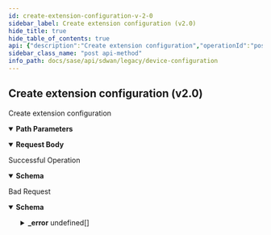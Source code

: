 ```yaml
---
id: create-extension-configuration-v-2-0
sidebar_label: Create extension configuration (v2.0)
hide_title: true
hide_table_of_contents: true
api: {"description":"Create extension configuration","operationId":"post-v2.0-api-tenants-tenant_id-ws-extensions","parameters":[{"description":"Tenant Id","in":"path","name":"tenant_id","required":true,"schema":{"description":"Tenant Id","type":"string"}}],"requestBody":{"content":{"application/json":{"schema":{"properties":{"conf":{"type":"object"},"disabled":{"description":"Disabled","type":"boolean"},"entity_id":{"description":"Entity Id: Pattern(error = INVALID_ENTITY_ID: Invalid entity id. Only numbers are allowed., regexp = [0-9]+$) ","type":"string"},"id":{"description":"Id","type":"string"},"name":{"description":"Name: NotEmpty(error = EXTENSION_NAME_REQD: Provide valid {} attribute) Size(max = 128, error = INVALID_EXTENSION_NAME: Provide valid {} attribute. Invalid value {}, min = 0) ","type":"string"},"namespace":{"description":"Namespace: NotEmpty(error = EXTENSION_NAMESPACE_REQD: Provide valid {} attribute) Pattern(error = INVALID_EXTENSION_NAMESPACE: Provide valid {} attribute. Invalid value {}, regexp = ^[a-z][a-z0-9/]*[a-z0-9]+$) ","type":"string"},"tenant_id":{"description":"Tenant Id: NotNull Digits(fraction = 0, integer = 20, TENANT_ID_INVALID_0001) ","type":"string"}},"required":["conf","namespace","name","tenant_id"]}}}},"responses":{"200":{"content":{"application/json":{"schema":{"properties":{"conf":{"type":"object"},"disabled":{"description":"Disabled","type":"boolean"},"entity_id":{"description":"Entity Id: Pattern(error = INVALID_ENTITY_ID: Invalid entity id. Only numbers are allowed., regexp = [0-9]+$) ","type":"string"},"id":{"description":"Id","type":"string"},"name":{"description":"Name: NotEmpty(error = EXTENSION_NAME_REQD: Provide valid {} attribute) Size(max = 128, error = INVALID_EXTENSION_NAME: Provide valid {} attribute. Invalid value {}, min = 0) ","type":"string"},"namespace":{"description":"Namespace: NotEmpty(error = EXTENSION_NAMESPACE_REQD: Provide valid {} attribute) Pattern(error = INVALID_EXTENSION_NAMESPACE: Provide valid {} attribute. Invalid value {}, regexp = ^[a-z][a-z0-9/]*[a-z0-9]+$) ","type":"string"},"tenant_id":{"description":"Tenant Id: NotNull Digits(fraction = 0, integer = 20, TENANT_ID_INVALID_0001) ","type":"string"}},"required":["conf","namespace","name","tenant_id"]}}},"description":"Successful Operation"},"400":{"content":{"application/json":{"example":{"value":{"_error":[{"code":"INVALID_JSON_EXTRA_ATTRIBUTE"},{"code":"EXTENSION_NAME_REQD"},{"code":"INVALID_EXTENSION_CONF"},{"code":"INVALID_EXTENSION_NAMESPACE"},{"code":"EXTENSION_NAMESPACE_REQD"},{"code":"INVALID_EXTENSION_NAME"}]}},"schema":{"properties":{"_error":{"items":{"properties":{"code":{"type":"string"},"message":{"type":"string"}}},"type":"array"}}}}},"description":"Bad Request"}},"tags":["Device Configuration"],"method":"post","path":"/v2.0/api/tenants/{tenant_id}/ws/extensions","servers":[{"url":"/"}],"jsonRequestBodyExample":{"conf":{},"disabled":true,"entity_id":"string","id":"string","name":"string","namespace":"string","tenant_id":"string"},"info":{"contact":{},"description":"List of APIs used to manage your device software to upgrade, retrieve available software images, and upgrade status information.","title":"Device Configuration","version":"Latest"},"postman":{"name":"Create extension configuration (v2.0)","description":{"content":"Create extension configuration","type":"text/plain"},"url":{"path":["v2.0","api","tenants",":tenant_id","ws","extensions"],"host":["{{baseUrl}}"],"query":[],"variable":[{"disabled":false,"description":{"content":"(Required) Tenant Id","type":"text/plain"},"type":"any","value":"","key":"tenant_id"}]},"header":[{"key":"Content-Type","value":"application/json"},{"key":"Accept","value":"application/json"}],"method":"POST","body":{"mode":"raw","raw":"\"\"","options":{"raw":{"language":"json"}}}}}
sidebar_class_name: "post api-method"
info_path: docs/sase/api/sdwan/legacy/device-configuration
---
```



## Create extension configuration (v2.0)



Create extension configuration

<details style={{"marginBottom":"1rem"}} data-collapsed={false} open={true}><summary style={{}}><strong>Path Parameters</strong></summary><div><ul><ParamsItem className={"paramsItem"} param={{"description":"Tenant Id","in":"path","name":"tenant_id","required":true,"schema":{"description":"Tenant Id","type":"string"}}}></ParamsItem></ul></div></details><details style={{}} data-collapsed={false} open={true}><summary style={{"textAlign":"left"}}><strong>Request Body</strong></summary><div style={{"textAlign":"left","marginLeft":"1rem"}}></div><ul style={{"marginLeft":"1rem"}}><SchemaItem collapsible={false} name={"conf"} required={true} schemaDescription={undefined} schemaName={"object"} qualifierMessage={undefined}></SchemaItem><SchemaItem collapsible={false} name={"disabled"} required={false} schemaDescription={"Disabled"} schemaName={"boolean"} qualifierMessage={undefined}></SchemaItem><SchemaItem collapsible={false} name={"entity_id"} required={false} schemaDescription={"Entity Id: Pattern(error = INVALID_ENTITY_ID: Invalid entity id. Only numbers are allowed., regexp = [0-9]+$) "} schemaName={"string"} qualifierMessage={undefined}></SchemaItem><SchemaItem collapsible={false} name={"id"} required={false} schemaDescription={"Id"} schemaName={"string"} qualifierMessage={undefined}></SchemaItem><SchemaItem collapsible={false} name={"name"} required={true} schemaDescription={"Name: NotEmpty(error = EXTENSION_NAME_REQD: Provide valid {} attribute) Size(max = 128, error = INVALID_EXTENSION_NAME: Provide valid {} attribute. Invalid value {}, min = 0) "} schemaName={"string"} qualifierMessage={undefined}></SchemaItem><SchemaItem collapsible={false} name={"namespace"} required={true} schemaDescription={"Namespace: NotEmpty(error = EXTENSION_NAMESPACE_REQD: Provide valid {} attribute) Pattern(error = INVALID_EXTENSION_NAMESPACE: Provide valid {} attribute. Invalid value {}, regexp = ^[a-z][a-z0-9/]*[a-z0-9]+$) "} schemaName={"string"} qualifierMessage={undefined}></SchemaItem><SchemaItem collapsible={false} name={"tenant_id"} required={true} schemaDescription={"Tenant Id: NotNull Digits(fraction = 0, integer = 20, TENANT_ID_INVALID_0001) "} schemaName={"string"} qualifierMessage={undefined}></SchemaItem></ul></details><div><ApiTabs><TabItem label={"200"} value={"200"}><div>

Successful Operation

</div><div><details style={{}} data-collapsed={false} open={true}><summary style={{"textAlign":"left"}}><strong>Schema</strong></summary><div style={{"textAlign":"left","marginLeft":"1rem"}}></div><ul style={{"marginLeft":"1rem"}}><SchemaItem collapsible={false} name={"conf"} required={true} schemaDescription={undefined} schemaName={"object"} qualifierMessage={undefined}></SchemaItem><SchemaItem collapsible={false} name={"disabled"} required={false} schemaDescription={"Disabled"} schemaName={"boolean"} qualifierMessage={undefined}></SchemaItem><SchemaItem collapsible={false} name={"entity_id"} required={false} schemaDescription={"Entity Id: Pattern(error = INVALID_ENTITY_ID: Invalid entity id. Only numbers are allowed., regexp = [0-9]+$) "} schemaName={"string"} qualifierMessage={undefined}></SchemaItem><SchemaItem collapsible={false} name={"id"} required={false} schemaDescription={"Id"} schemaName={"string"} qualifierMessage={undefined}></SchemaItem><SchemaItem collapsible={false} name={"name"} required={true} schemaDescription={"Name: NotEmpty(error = EXTENSION_NAME_REQD: Provide valid {} attribute) Size(max = 128, error = INVALID_EXTENSION_NAME: Provide valid {} attribute. Invalid value {}, min = 0) "} schemaName={"string"} qualifierMessage={undefined}></SchemaItem><SchemaItem collapsible={false} name={"namespace"} required={true} schemaDescription={"Namespace: NotEmpty(error = EXTENSION_NAMESPACE_REQD: Provide valid {} attribute) Pattern(error = INVALID_EXTENSION_NAMESPACE: Provide valid {} attribute. Invalid value {}, regexp = ^[a-z][a-z0-9/]*[a-z0-9]+$) "} schemaName={"string"} qualifierMessage={undefined}></SchemaItem><SchemaItem collapsible={false} name={"tenant_id"} required={true} schemaDescription={"Tenant Id: NotNull Digits(fraction = 0, integer = 20, TENANT_ID_INVALID_0001) "} schemaName={"string"} qualifierMessage={undefined}></SchemaItem></ul></details></div></TabItem><TabItem label={"400"} value={"400"}><div>

Bad Request

</div><div><details style={{}} data-collapsed={false} open={true}><summary style={{"textAlign":"left"}}><strong>Schema</strong></summary><div style={{"textAlign":"left","marginLeft":"1rem"}}></div><ul style={{"marginLeft":"1rem"}}><SchemaItem collapsible={true} className={"schemaItem"}><details style={{}}><summary style={{}}><strong>_error</strong><span style={{"opacity":"0.6"}}> undefined[]</span></summary><div style={{"marginLeft":"1rem"}}><SchemaItem collapsible={false} name={"code"} required={false} schemaDescription={undefined} schemaName={"string"} qualifierMessage={undefined}></SchemaItem><SchemaItem collapsible={false} name={"message"} required={false} schemaDescription={undefined} schemaName={"string"} qualifierMessage={undefined}></SchemaItem></div></details></SchemaItem></ul></details></div></TabItem></ApiTabs></div>
      